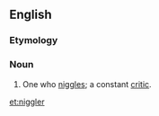==English==

===Etymology===
{{suffix|niggle|er}}

===Noun===
{{en-noun}}

# {{context|colloquial|lang=en}} One who [[niggle]]s; a constant [[critic]].

[[et:niggler]]
